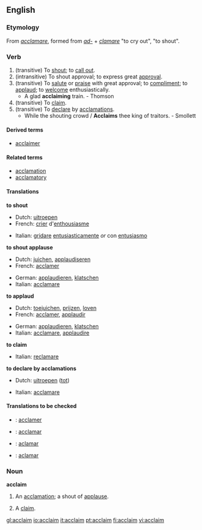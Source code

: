 ==English==

===Etymology===
From {{L.}} ''[[acclamare]]'', formed from ''[[ad-]]'' + ''[[clamare]]'' "to cry out", "to shout".

===Verb===
{{en-verb}}

# (transitive) To [[shout]]; to [[call out]].
# (intransitive) To shout approval; to express great [[approval]].
# (transitive) {{rare}} To [[salute]] or [[praise]] with great approval; to [[compliment]]; to [[applaud]]; to [[welcome]] enthusiastically.
#* A glad '''acclaiming''' train. - Thomson
# (transitive) {{obsolete}} To [[claim]].
# (transitive) To [[declare]] by [[acclamations]].
#* While the shouting crowd / '''Acclaims''' thee king of traitors. - Smollett

====Derived terms====
* [[acclaimer]]

====Related terms====
* [[acclamation]]
* [[acclamatory]]

====Translations====
'''to shout'''
{{top}}
* Dutch: [[uitroepen]]
* French: [[crier]] d'[[enthousiasme]]
{{mid}}
* Italian: [[gridare]] [[entusiasticamente]] ''or'' con [[entusiasmo]]
{{bottom}}

'''to shout applause'''
{{top}}
* Dutch: [[juichen]], [[applaudiseren]]
* French: [[acclamer]]
{{mid}}
* German: [[applaudieren]], [[klatschen]]
* Italian: [[acclamare]]
{{bottom}}

'''to applaud'''
{{top}}
* Dutch: [[toejuichen]], [[prijzen]], [[loven]]
* French: [[acclamer]], [[applaudir]]
{{mid}}
* German: [[applaudieren]], [[klatschen]]
* Italian: [[acclamare]], [[applaudire]]
{{bottom}}

'''to claim'''
{{top}}
* Italian: [[reclamare]]
{{mid}}
{{bottom}}

'''to declare by acclamations'''
{{top}}
* Dutch: [[uitroepen]] ([[tot]])
{{mid}}
* Italian: [[acclamare]]
{{bottom}}

====Translations to be checked====
{{checktrans}}
*{{ttbc|French}}: [[acclamer]]
*{{ttbc|Interlingua}}: [[acclamar]]
*{{ttbc|Portuguese}}: [[aclamar]]
*{{ttbc|Spanish}}: [[aclamar]]

===Noun===
'''acclaim'''

# {{poetic}} An [[acclamation]]; a shout of [[applause]].
# {{obsolete}} A [[claim]].

[[gl:acclaim]]
[[io:acclaim]]
[[it:acclaim]]
[[pt:acclaim]]
[[fi:acclaim]]
[[vi:acclaim]]